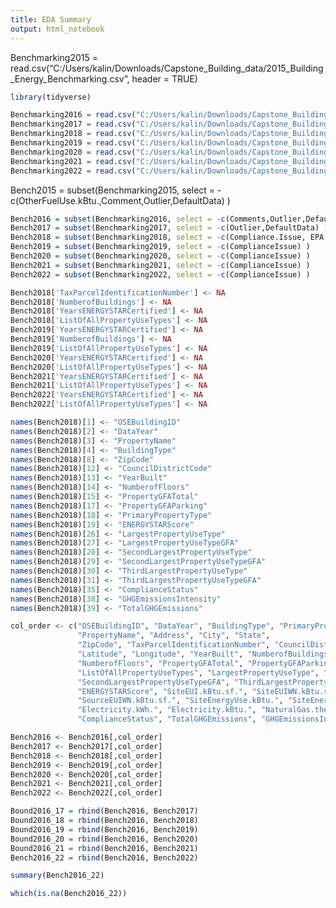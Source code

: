 ```yaml
---
title: EDA Summary
output: html_notebook
---
```


Benchmarking2015 = read.csv("C:/Users/kalin/Downloads/Capstone_Building_data/2015_Building_Energy_Benchmarking.csv", header = TRUE)

```r
library(tidyverse)

Benchmarking2016 = read.csv("C:/Users/kalin/Downloads/Capstone_Building_data/2016_Building_Energy_Benchmarking.csv", header = TRUE)
Benchmarking2017 = read.csv("C:/Users/kalin/Downloads/Capstone_Building_data/2017_Building_Energy_Benchmarking.csv", header = TRUE)
Benchmarking2018 = read.csv("C:/Users/kalin/Downloads/Capstone_Building_data/2018_Building_Energy_Benchmarking.csv", header = TRUE)
Benchmarking2019 = read.csv("C:/Users/kalin/Downloads/Capstone_Building_data/2019_Building_Energy_Benchmarking.csv", header = TRUE)
Benchmarking2020 = read.csv("C:/Users/kalin/Downloads/Capstone_Building_data/2020_Building_Energy_Benchmarking.csv", header = TRUE)
Benchmarking2021 = read.csv("C:/Users/kalin/Downloads/Capstone_Building_data/2021_Building_Energy_Benchmarking.csv", header = TRUE)
Benchmarking2022 = read.csv("C:/Users/kalin/Downloads/Capstone_Building_data/2022_Building_Energy_Benchmarking.csv", header = TRUE)

```
Bench2015 = subset(Benchmarking2015, select = -c(OtherFuelUse.kBtu.,Comment,Outlier,DefaultData) )

```r
Bench2016 = subset(Benchmarking2016, select = -c(Comments,Outlier,DefaultData) )
Bench2017 = subset(Benchmarking2017, select = -c(Outlier,DefaultData) )
Bench2018 = subset(Benchmarking2018, select = -c(Compliance.Issue, EPA.Building.Sub.Type.Name) )
Bench2019 = subset(Benchmarking2019, select = -c(ComplianceIssue) )
Bench2020 = subset(Benchmarking2020, select = -c(ComplianceIssue) )
Bench2021 = subset(Benchmarking2021, select = -c(ComplianceIssue) )
Bench2022 = subset(Benchmarking2022, select = -c(ComplianceIssue) )

```

```r
Bench2018['TaxParcelIdentificationNumber'] <- NA
Bench2018['NumberofBuildings'] <- NA
Bench2018['YearsENERGYSTARCertified'] <- NA
Bench2018['ListOfAllPropertyUseTypes'] <- NA
Bench2019['YearsENERGYSTARCertified'] <- NA
Bench2019['NumberofBuildings'] <- NA
Bench2019['ListOfAllPropertyUseTypes'] <- NA
Bench2020['YearsENERGYSTARCertified'] <- NA
Bench2020['ListOfAllPropertyUseTypes'] <- NA
Bench2021['YearsENERGYSTARCertified'] <- NA
Bench2021['ListOfAllPropertyUseTypes'] <- NA
Bench2022['YearsENERGYSTARCertified'] <- NA
Bench2022['ListOfAllPropertyUseTypes'] <- NA
```

```r
names(Bench2018)[1] <- "OSEBuildingID"
names(Bench2018)[2] <- "DataYear"
names(Bench2018)[3] <- "PropertyName"
names(Bench2018)[4] <- "BuildingType"
names(Bench2018)[8] <- "ZipCode"
names(Bench2018)[12] <- "CouncilDistrictCode"
names(Bench2018)[13] <- "YearBuilt"
names(Bench2018)[14] <- "NumberofFloors"
names(Bench2018)[15] <- "PropertyGFATotal"
names(Bench2018)[17] <- "PropertyGFAParking"
names(Bench2018)[18] <- "PrimaryPropertyType"
names(Bench2018)[19] <- "ENERGYSTARScore"
names(Bench2018)[26] <- "LargestPropertyUseType"
names(Bench2018)[27] <- "LargestPropertyUseTypeGFA"
names(Bench2018)[28] <- "SecondLargestPropertyUseType"
names(Bench2018)[29] <- "SecondLargestPropertyUseTypeGFA"
names(Bench2018)[30] <- "ThirdLargestPropertyUseType"
names(Bench2018)[31] <- "ThirdLargestPropertyUseTypeGFA"
names(Bench2018)[35] <- "ComplianceStatus"
names(Bench2018)[38] <- "GHGEmissionsIntensity"
names(Bench2018)[39] <- "TotalGHGEmissions"
```

```r
col_order <- c("OSEBuildingID", "DataYear", "BuildingType", "PrimaryPropertyType",
               "PropertyName", "Address", "City", "State",
               "ZipCode", "TaxParcelIdentificationNumber", "CouncilDistrictCode", "Neighborhood",
               "Latitude", "Longitude", "YearBuilt", "NumberofBuildings",
               "NumberofFloors", "PropertyGFATotal", "PropertyGFAParking", "PropertyGFABuilding.s.",
               "ListOfAllPropertyUseTypes", "LargestPropertyUseType", "LargestPropertyUseTypeGFA", "SecondLargestPropertyUseType",
               "SecondLargestPropertyUseTypeGFA", "ThirdLargestPropertyUseType", "ThirdLargestPropertyUseTypeGFA", "YearsENERGYSTARCertified",
               "ENERGYSTARScore", "SiteEUI.kBtu.sf.", "SiteEUIWN.kBtu.sf.", "SourceEUI.kBtu.sf.",
               "SourceEUIWN.kBtu.sf.", "SiteEnergyUse.kBtu.", "SiteEnergyUseWN.kBtu.", "SteamUse.kBtu.",
               "Electricity.kWh.", "Electricity.kBtu.", "NaturalGas.therms.", "NaturalGas.kBtu.",
               "ComplianceStatus", "TotalGHGEmissions", "GHGEmissionsIntensity")
```

```r
Bench2016 <- Bench2016[,col_order]
Bench2017 <- Bench2017[,col_order]
Bench2018 <- Bench2018[,col_order]
Bench2019 <- Bench2019[,col_order]
Bench2020 <- Bench2020[,col_order]
Bench2021 <- Bench2021[,col_order]
Bench2022 <- Bench2022[,col_order]
```

```r
Bound2016_17 = rbind(Bench2016, Bench2017)
Bound2016_18 = rbind(Bench2016, Bench2018)
Bound2016_19 = rbind(Bench2016, Bench2019)
Bound2016_20 = rbind(Bench2016, Bench2020)
Bound2016_21 = rbind(Bench2016, Bench2021)
Bench2016_22 = rbind(Bench2016, Bench2022)

summary(Bench2016_22)

```

```r
which(is.na(Bench2016_22))
```

